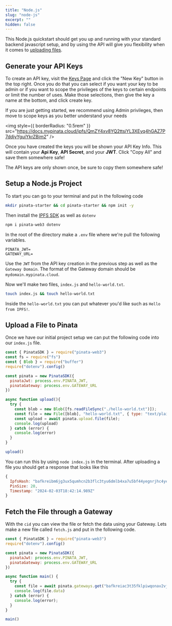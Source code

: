 ```yaml
---
title: "Node.js"
slug: "node-js"
excerpt: ""
hidden: false
---
```


This Node.js quickstart should get you up and running with your standard backend javascript setup, and by using the API will give you flexibility when it comes to [uploading files](files/uploading-files).

## Generate your API Keys

To create an API key, visit the [Keys Page](https://app.pinata.cloud/developers/keys) and click the "New Key" button in the top right. Once you do that you can select if you want your key to be admin or if you want to scope the privileges of the keys to certain endpoints or limit the number of uses. Make those selections, then give the key a name at the bottom, and click create key.

<Note>
  If you are just getting started, we recommend using Admin privileges, then
  move to scope keys as you better understand your needs
</Note>

<img
  style={{ borderRadius: "0.5rem" }}
  src="https://docs.mypinata.cloud/ipfs/QmZY4xv8YQ2ttsiYL3XEyq4hGAZ7P7ddjyYguiYkrZBim2"
/>

Once you have created the keys you will be shown your API Key Info. This will contain your **Api Key**, **API Secret**, and your **JWT**. Click "Copy All" and save them somewhere safe!

<Note>
  The API keys are only shown once, be sure to copy them somewhere safe!
</Note>

## Setup a Node.js Project

To start you can go to your terminal and put in the following code

```bash
mkdir pinata-starter && cd pinata-starter && npm init -y
```

Then install the [IPFS SDK](/ipfs-sdk) as well as `dotenv`

```bash
npm i pinata-web3 dotenv
```

In the root of the directory make a `.env` file where we're pull the following variables.

```
PINATA_JWT=
GATEWAY_URL=
```

Use the `JWT` from the API key creation in the previous step as well as the `Gateway Domain`. The format of the Gateway domain should be `mydomain.mypinata.cloud`.

Now we'll make two files, `index.js` and `hello-world.txt`.

```bash
touch index.js && touch hello-world.txt
```

Inside the `hello-world.txt` you can put whatever you'd like such as `Hello from IPFS!`.

## Upload a File to Pinata

Once we have our initial project setup we can put the following code into our `index.js` file.

```javascript index.js
const { PinataSDK } = require("pinata-web3")
const fs = require("fs")
const { Blob } = require("buffer")
require("dotenv").config()

const pinata = new PinataSDK({
  pinataJwt: process.env.PINATA_JWT,
  pinataGateway: process.env.GATEWAY_URL
})

async function upload(){
  try {
    const blob = new Blob([fs.readFileSync("./hello-world.txt")]);
    const file = new File([blob], "hello-world.txt", { type: "text/plain"})
    const upload = await pinata.upload.file(file);
    console.log(upload)
  } catch (error) {
    console.log(error)
  }
}

upload()
```

You can run this by using `node index.js` in the terminal. After uploading a file you should get a response that looks like this

```javascript
{
  IpfsHash: "bafkreibm6jg3ux5qumhcn2b3flc3tyu6dmlb4xa7u5bf44yegnrjhc4yeq",
  PinSize: 20,
  Timestamp: "2024-02-03T18:42:14.989Z"
}
```

## Fetch the File through a Gateway

With the `cid` you can view the file or fetch the data using your Gateway. Lets make a new file called `fetch.js` and put in the following code.

```javascript fetch.js
const { PinataSDK } = require("pinata-web3")
require("dotenv").config()

const pinata = new PinataSDK({
  pinataJwt: process.env.PINATA_JWT,
  pinataGateway: process.env.GATEWAY_URL
})

async function main() {
  try {
    const file = await pinata.gateways.get("bafkreiac3t35fklpiwqonav2vj4x2dh6x2zugkdu7dsh6zkaq5jr33lcwy")
    console.log(file.data)
  } catch (error) {
    console.log(error);
  }
}

main()
```
